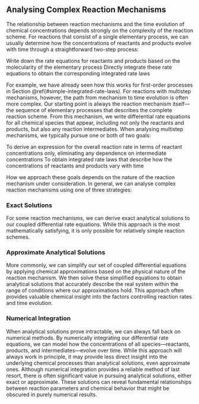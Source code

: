 ## Analysing Complex Reaction Mechanisms

The relationship between reaction mechanisms and the time evolution of chemical concentrations depends strongly on the complexity of the reaction scheme. For reactions that consist of a single elementary process, we can usually determine how the concentrations of reactants and products evolve with time through a straightforward two-step process:

Write down the rate equations for reactants and products based on the molecularity of the elementary process
Directly integrate these rate equations to obtain the corresponding integrated rate laws

For example, we have already seen how this works for first-order processes in Section \@ref{#simple-integrated-rate-laws).
For reactions with multistep mechanisms, however, the path from mechanism to time evolution is often more complex. Our starting point is always the reaction mechanism itself—the sequence of elementary processes that describes the complete reaction scheme. From this mechanism, we write differential rate equations for all chemical species that appear, including not only the reactants and products, but also any reaction intermediates.
When analysing multistep mechanisms, we typically pursue one or both of two goals:

To derive an expression for the overall reaction rate in terms of reactant concentrations only, eliminating any dependence on intermediate concentrations
To obtain integrated rate laws that describe how the concentrations of reactants and products vary with time

How we approach these goals depends on the nature of the reaction mechanism under consideration. In general, we can analyse complex reaction mechanisms using one of three strategies:

### Exact Solutions
For some reaction mechanisms, we can derive exact analytical solutions to our coupled differential rate equations. While this approach is the most mathematically satisfying, it is only possible for relatively simple reaction schemes.

### Approximate Analytical Solutions
More commonly, we can simplify our set of coupled differential equations by applying chemical approximations based on the physical nature of the reaction mechanism. We then solve these simplified equations to obtain analytical solutions that accurately describe the real system within the range of conditions where our approximations hold. This approach often provides valuable chemical insight into the factors controlling reaction rates and time evolution.

###  Numerical Integration
When analytical solutions prove intractable, we can always fall back on numerical methods. By numerically integrating our differential rate equations, we can model how the concentrations of all species—reactants, products, and intermediates—evolve over time. While this approach will always work in principle, it may provide less direct insight into the underlying chemical processes than analytical solutions, even approximate ones.
Although numerical integration provides a reliable method of last resort, there is often significant value in pursuing analytical solutions, either exact or approximate. These solutions can reveal fundamental relationships between reaction parameters and chemical behavior that might be obscured in purely numerical results.


